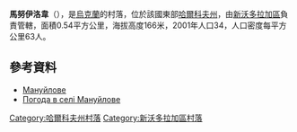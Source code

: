 {{coord|49|45|56|N|35|41|29|E|scale:100000_region:UA|display=title}}

'''馬努伊洛韋'''（{{lang-uk|Мануйлове}}），是[[烏克蘭|烏克蘭]]的村落，位於該國東部[[哈爾科夫州|哈爾科夫州]]，由[[新沃多拉加區|新沃多拉加區]]負責管轄，面積0.54平方公里，海拔高度166米，2001年人口34，人口密度每平方公里63人。

==參考資料==
* [http://w1.c1.rada.gov.ua/pls/z7502/A005?rdat1=09.01.2009&rf7571=33763 Мануйлове]{{dead link|date=2018年5月 |bot=InternetArchiveBot |fix-attempted=yes }}
* [http://weather.in.ua/ua/har'kovskaja/14934 Погода в селі Мануйлове] {{Wayback|url=http://weather.in.ua/ua/har%27kovskaja/14934 |date=20160323020048 }}

{{DEFAULTSORT:Мануйлове}}
[[Category:哈爾科夫州村落|Category:哈爾科夫州村落]]
[[Category:新沃多拉加區村落|Category:新沃多拉加區村落]]


{{Kharkiv-geo-stub}}
